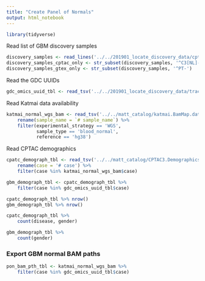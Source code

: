 ```yaml
---
title: "Create Panel of Normals"
output: html_notebook
---
```

```r
library(tidyverse)
```


Read list of GBM discovery samples
```r
discovery_samples <- read_lines('../../201901_locate_discovery_data/cptac3_gbm_discovery_samples.list')
discovery_samples_cptac_only <- str_subset(discovery_samples, '^C3[NL]-')
discovery_samples_gtex_only <- str_subset(discovery_samples, '^PT-')
```

Read the GDC UUIDs 
```r
gdc_omics_uuid_tbl <- read_tsv('../../201901_locate_discovery_data/tracked_results/CPTAC3_GBM_GDC_omics_UUIDs.tsv')
```

Read Katmai data availability
```r
katmai_normal_wgs_bam <- read_tsv('../../matt_catalog/katmai.BamMap.dat') %>%
    rename(sample_name = `# sample_name`) %>%
    filter(experimental_strategy == 'WGS', 
           sample_type == 'blood_normal',
           reference == 'hg38')
```

Read CPTAC demographics
```r
cpatc_demograph_tbl <- read_tsv('../../matt_catalog/CPTAC3.Demographics.dat') %>%
    rename(case = '# case') %>%
    filter(case %in% katmai_normal_wgs_bam$case)

gbm_demograph_tbl <- cpatc_demograph_tbl %>%
    filter(case %in% gdc_omics_uuid_tbl$case)

cpatc_demograph_tbl %>% nrow()
gbm_demograph_tbl %>% nrow()
```

```r
cpatc_demograph_tbl %>%
    count(disease, gender)
```

```r
gbm_demograph_tbl %>%
    count(gender)
```


### Export GBM normal BAM paths
```r
pon_bam_pth_tbl <- katmai_normal_wgs_bam %>%
    filter(case %in% gdc_omics_uuid_tbl$case)
```
